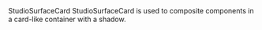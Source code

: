 
<Meta of={StudioSurfaceCardStories}/>

<Heading level={1} size='small'>
  StudioSurfaceCard
</Heading>
<Paragraph>
  StudioSurfaceCard is used to composite components in a card-like container with a shadow.
</Paragraph>

<Canvas of={StudioSurfaceCardStories.Preview}/>

